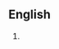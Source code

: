 ==English==
{{en-noun|sg=[[dog whistle]] [[politics]]|-}}

#{{alternative form of|dog-whistle politics}}